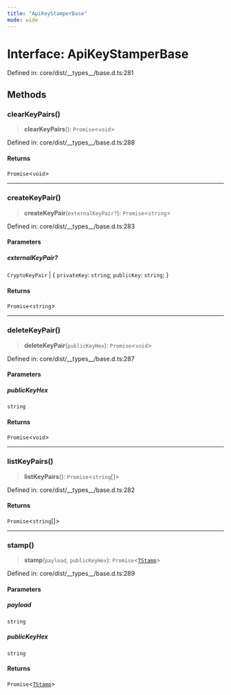```yaml
---
title: "ApiKeyStamperBase"
mode: wide
---
```

  
# Interface: ApiKeyStamperBase

Defined in: core/dist/\_\_types\_\_/base.d.ts:281

## Methods

### clearKeyPairs()

> **clearKeyPairs**(): `Promise`\<`void`\>

Defined in: core/dist/\_\_types\_\_/base.d.ts:288

#### Returns

`Promise`\<`void`\>

***

### createKeyPair()

> **createKeyPair**(`externalKeyPair?`): `Promise`\<`string`\>

Defined in: core/dist/\_\_types\_\_/base.d.ts:283

#### Parameters

##### externalKeyPair?

`CryptoKeyPair` | \{ `privateKey`: `string`; `publicKey`: `string`; \}

#### Returns

`Promise`\<`string`\>

***

### deleteKeyPair()

> **deleteKeyPair**(`publicKeyHex`): `Promise`\<`void`\>

Defined in: core/dist/\_\_types\_\_/base.d.ts:287

#### Parameters

##### publicKeyHex

`string`

#### Returns

`Promise`\<`void`\>

***

### listKeyPairs()

> **listKeyPairs**(): `Promise`\<`string`[]\>

Defined in: core/dist/\_\_types\_\_/base.d.ts:282

#### Returns

`Promise`\<`string`[]\>

***

### stamp()

> **stamp**(`payload`, `publicKeyHex`): `Promise`\<[`TStamp`](../TStamp/readme)\>

Defined in: core/dist/\_\_types\_\_/base.d.ts:289

#### Parameters

##### payload

`string`

##### publicKeyHex

`string`

#### Returns

`Promise`\<[`TStamp`](../TStamp/readme)\>
